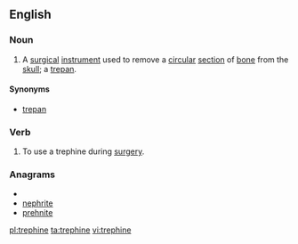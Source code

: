==English==

===Noun===
{{en-noun}}

# {{medicine}} A [[surgical]] [[instrument]] used to remove a [[circular]] [[section]] of [[bone]] from the [[skull]]; a [[trepan]].

====Synonyms====
* [[trepan]] {{a|obsolete}}

===Verb===
{{en-verb|trephines|trephining|trephined|trephined}}

# To use a trephine during [[surgery]].

===Anagrams===
* {{alphagram|eehinprt}}
* [[nephrite#English|nephrite]]
* [[prehnite#English|prehnite]]

[[pl:trephine]]
[[ta:trephine]]
[[vi:trephine]]